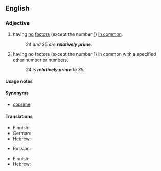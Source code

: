 ==English==
{{wikipedia}}

===Adjective===
{{en-adj|-}}

# {{lb|en|mathematics|of two or more numbers}} having [[no]] [[factor]]s (except the number [[1]]) [[in common]].
#: ''24 and 35 are '''relatively prime'''.''
# {{lb|en|mathematics|of a number}} having no factors (except the number 1) in common with a specified other number or numbers.
#: ''24 is '''relatively prime''' to 35.''

====Usage notes====
{{en-usage-equal}}

====Synonyms====
* [[coprime]]

====Translations====
{{trans-top|(of two or more positive integers) having no factors in common}}
* Finnish: {{t|fi|[[keskenään]] [[jaoton]]}}
* German: {{t|de|relativ prim}}
* Hebrew: {{t|he|זרים|tr=zarím}}
{{trans-mid}}
* Russian: {{t|ru|взаи́мно просто́й}}
{{trans-bottom}}

{{trans-top|(of a positive integer) having no factor in common with...}}
* Finnish: {{t|fi|[[keskenään]] [[jaoton]] ... [[kanssa]]}}
* Hebrew: {{t+|he|זר|tr=zár}}
{{trans-mid}}
{{trans-bottom}}
